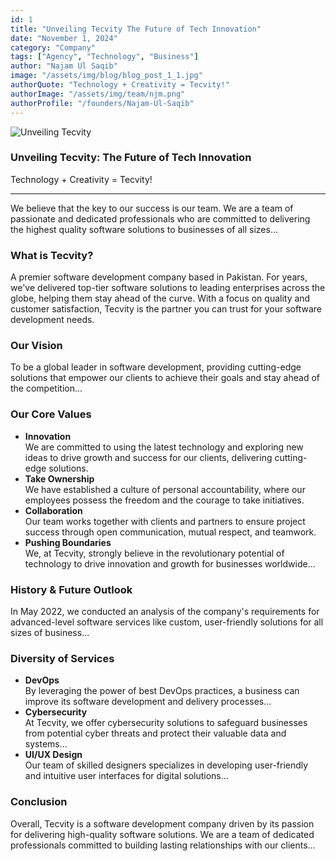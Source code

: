 ```yaml
---
id: 1
title: "Unveiling Tecvity The Future of Tech Innovation"
date: "November 1, 2024"
category: "Company"
tags: ["Agency", "Technology", "Business"]
author: "Najam Ul Saqib"
image: "/assets/img/blog/blog_post_1_1.jpg"
authorQuote: "Technology + Creativity = Tecvity!"
authorImage: "/assets/img/team/njm.png"
authorProfile: "/founders/Najam-Ul-Saqib"
---
```


![Unveiling Tecvity](/assets/img/blog/blog_post_1_1.jpg)

### Unveiling Tecvity: The Future of Tech Innovation  

Technology + Creativity = Tecvity!

---

We believe that the key to our success is our team. We are a team of passionate and dedicated professionals who are committed to delivering the highest quality software solutions to businesses of all sizes...

### What is Tecvity?
A premier software development company based in Pakistan. For years, we've delivered top-tier software solutions to leading enterprises across the globe, helping them stay ahead of the curve. With a focus on quality and customer satisfaction, Tecvity is the partner you can trust for your software development needs.

### Our Vision
To be a global leader in software development, providing cutting-edge solutions that empower our clients to achieve their goals and stay ahead of the competition...

### Our Core Values
- **Innovation**  
  We are committed to using the latest technology and exploring new ideas to drive growth and success for our clients, delivering cutting-edge solutions.
- **Take Ownership**  
  We have established a culture of personal accountability, where our employees possess the freedom and the courage to take initiatives.
- **Collaboration**  
  Our team works together with clients and partners to ensure project success through open communication, mutual respect, and teamwork.
- **Pushing Boundaries**  
  We, at Tecvity, strongly believe in the revolutionary potential of technology to drive innovation and growth for businesses worldwide...

### History & Future Outlook
In May 2022, we conducted an analysis of the company's requirements for advanced-level software services like custom, user-friendly solutions for all sizes of business...

### Diversity of Services
- **DevOps**  
  By leveraging the power of best DevOps practices, a business can improve its software development and delivery processes...
- **Cybersecurity**  
  At Tecvity, we offer cybersecurity solutions to safeguard businesses from potential cyber threats and protect their valuable data and systems...
- **UI/UX Design**  
  Our team of skilled designers specializes in developing user-friendly and intuitive user interfaces for digital solutions...

### Conclusion
Overall, Tecvity is a software development company driven by its passion for delivering high-quality software solutions. We are a team of dedicated professionals committed to building lasting relationships with our clients...
